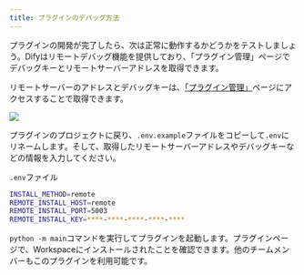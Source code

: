 ```yaml
---
title: プラグインのデバッグ方法
---
```


プラグインの開発が完了したら、次は正常に動作するかどうかをテストしましょう。Difyはリモートデバッグ機能を提供しており、「プラグイン管理」ページでデバッグキーとリモートサーバーアドレスを取得できます。

リモートサーバーのアドレスとデバッグキーは、[「プラグイン管理」](https://cloud.dify.ai/plugins)ページにアクセスすることで取得できます。

![](https://assets-docs.dify.ai/2025/04/2779338a43687f3e00155baccdd6d06c.png)

プラグインのプロジェクトに戻り、`.env.example`ファイルをコピーして`.env`にリネームします。そして、取得したリモートサーバーアドレスやデバッグキーなどの情報を入力してください。

`.env`ファイル

```bash
INSTALL_METHOD=remote
REMOTE_INSTALL_HOST=remote
REMOTE_INSTALL_PORT=5003
REMOTE_INSTALL_KEY=****-****-****-****-****
```

`python -m main`コマンドを実行してプラグインを起動します。プラグインページで、Workspaceにインストールされたことを確認できます。他のチームメンバーもこのプラグインを利用可能です。

<img
src="https://assets-docs.dify.ai/2024/12/ec26e5afc57bbfeb807719638f603807.png"
className="mx-auto"
alt=""
/>